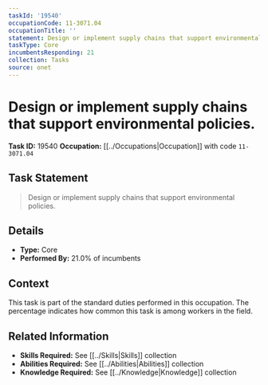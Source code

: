 ```yaml
---
taskId: '19540'
occupationCode: 11-3071.04
occupationTitle: ''
statement: Design or implement supply chains that support environmental policies.
taskType: Core
incumbentsResponding: 21
collection: Tasks
source: onet
---
```

# Design or implement supply chains that support environmental policies.

**Task ID:** 19540
**Occupation:** [[../Occupations|Occupation]] with code `11-3071.04`

## Task Statement

> Design or implement supply chains that support environmental policies.

## Details

- **Type:** Core
- **Performed By:** 21.0% of incumbents

## Context

This task is part of the standard duties performed in this occupation. The percentage indicates how common this task is among workers in the field.

## Related Information

- **Skills Required:** See [[../Skills|Skills]] collection
- **Abilities Required:** See [[../Abilities|Abilities]] collection
- **Knowledge Required:** See [[../Knowledge|Knowledge]] collection
